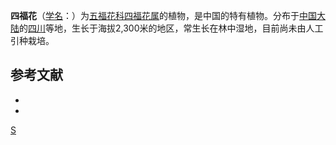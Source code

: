 {{Speciesbox
| taxon = Tetradoxa omeiensis
| status = EN
| status_system = iucn3.1
| binomial_authority = (Hara) [[吴征镒|C. Y. Wu]]
}}

'''四福花'''（[[学名|学名]]：{{lang|la|''Tetradoxa omeiensis''}}）为[[五福花科|五福花科]][[四福花属|四福花属]]的植物，是中国的特有植物。分布于[[中国大陆|中国大陆]]的[[四川|四川]]等地，生长于海拔2,300米的地区，常生长在林中湿地，目前尚未由人工引种栽培。

== 参考文献 ==
<div class="references-small">
* {{cite web| url =http://www.bioinfo.cn/db05/KmzwSpecies.php?action=view&id=1047| title =四福花| work =《中国高等植物数据库全库》| publisher =中国科学院微生物研究所| author =昆明植物研究所| accessdate =2009-02-22| deadurl =yes| archiveurl =https://web.archive.org/web/20160305025446/http://www.bioinfo.cn/db05/KmzwSpecies.php?action=view&id=1047| archivedate =2016-03-05}}
* {{IUCN2008|assessors=China Plant Specialist Group|year=2004|id=46399|title=Tetradoxa omeiensis|downloaded=2009-02-21}}
</div>
{{Taxonbar|from=Q5480136}}

[[Category:四福花属|S]]


{{植物小作品}}